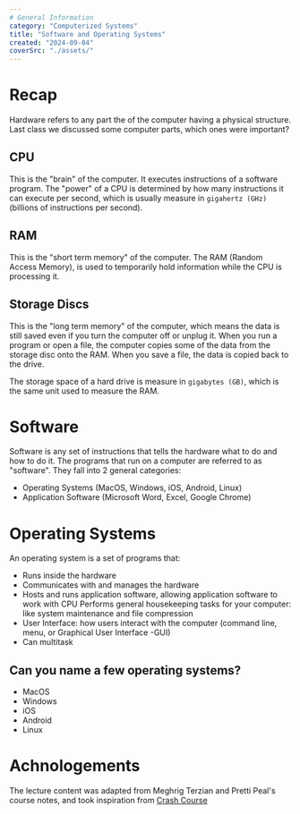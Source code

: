 ```yaml
---
# General Information
category: "Computerized Systems"
title: "Software and Operating Systems"
created: "2024-09-04"
coverSrc: "./assets/"
---
```


# Recap

Hardware refers to any part the of the computer having a physical structure. Last class we discussed some computer parts, which ones were important?

## CPU

This is the "brain" of the computer. It executes instructions of a software program. The "power" of a CPU is determined by how many instructions it can execute per second, which is usually measure in `gigahertz (GHz)` (billions of instructions per second).

## RAM

This is the "short term memory" of the computer. The RAM (Random Access Memory), is used to temporarily hold information while the CPU is processing it.

## Storage Discs

This is the "long term memory" of the computer, which means the data is still saved even if you turn the computer off or unplug it. When you run a program or open a file, the computer copies some of the data from the storage disc onto the RAM. When you save a file, the data is copied back to the drive.

The storage space of a hard drive is measure in `gigabytes (GB)`, which is the same unit used to measure the RAM.

# Software

Software is any set of instructions that tells the hardware what to do and how to do it. The programs that run on a computer are referred to as "software". They fall into 2 general categories:

- Operating Systems (MacOS, Windows, iOS, Android, Linux)
- Application Software (Microsoft Word, Excel, Google Chrome)

# Operating Systems

An operating system is a set of programs that:

- Runs inside the hardware
- Communicates with and manages the hardware
- Hosts and runs application software, allowing application software to work with CPU Performs general housekeeping tasks for your computer: like system maintenance and file compression
- User Interface: how users interact with the computer (command line, menu, or Graphical User Interface -GUI)
- Can multitask

## Can you name a few operating systems?

- MacOS
- Windows
- iOS
- Android
- Linux

# Achnologements

The lecture content was adapted from Meghrig Terzian and Pretti Peal's course notes, and took inspiration from [Crash Course](https://www.youtube.com/watch?v=O5nskjZ_GoI&t=148s)
